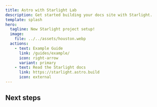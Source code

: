 ```yaml
---
title: Astro with Starlight Lab
description: Get started building your docs site with Starlight.
template: splash
hero:
  tagline: New Starlight project setup!
  image:
    file: ../../assets/houston.webp
  actions:
    - text: Example Guide
      link: /guides/example/
      icon: right-arrow
      variant: primary
    - text: Read the Starlight docs
      link: https://starlight.astro.build
      icon: external
---
```



## Next steps

<CardGrid>
	<LinkCard
		title="Guides"
		description="See the guides"
		href="/guides/example/"
	/>
	<LinkCard
		title="Reference"
		description="See the reference"
		href="/guides/reference/example"
	/>
</CardGrid>
